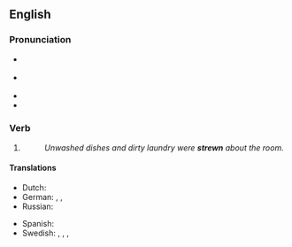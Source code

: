 ==English==

===Pronunciation===
* {{a|UK}} {{IPA|en|/ˈstɹuːn/}}
* {{a|US}} {{IPA|en|/ˈstɹun/}}
* {{audio|en|en-us-strewn.ogg|Audio (US)}}
* {{rhymes|en|uːn}}

===Verb===
{{head|en|verb form}}

# {{past participle of|en|strew|nocat=1}}
#: ''Unwashed dishes and dirty laundry were '''strewn''' about the room.''

====Translations====
{{trans-top|past participle of to strew}}
* Dutch: {{t+|nl|gestrooid}}
* German: {{t+|de|übersät}}, {{t+|de|gestreut}}, {{t+|de|bestreut}}
* Russian: {{t+|ru|разбро́санный}}
{{trans-mid}}
* Spanish: {{t+|es|esparcido|m}}
* Swedish: {{t+|sv|strödd}}, {{t+|sv|utspridd}}, {{t+|sv|spridd}}, {{t|sv|uströdd}}
{{trans-bottom}}